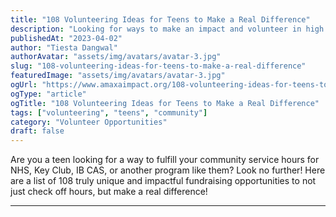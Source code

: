 ```yaml
---
title: "108 Volunteering Ideas for Teens to Make a Real Difference"
description: "Looking for ways to make an impact and volunteer in high school? We've put together 108 volunteering ideas for teens to make a real difference. Learn more today!"
publishedAt: "2023-04-02"
author: "Tiesta Dangwal"
authorAvatar: "assets/img/avatars/avatar-3.jpg"
slug: "108-volunteering-ideas-for-teens-to-make-a-real-difference"
featuredImage: "assets/img/avatars/avatar-3.jpg"
ogUrl: "https://www.amaxaimpact.org/108-volunteering-ideas-for-teens-to-make-a-real-difference.html"
ogType: "article"
ogTitle: "108 Volunteering Ideas for Teens to Make a Real Difference"
tags: ["volunteering", "teens", "community"]
category: "Volunteer Opportunities"
draft: false
---
```



Are you a teen looking for a way to fulfill your community service hours for NHS, Key Club, IB CAS, or another program like them? Look no further! Here are a list of 108 truly unique and impactful fundraising opportunities to not just check off hours, but make a real difference!

---

<AuthorCard name="Tiesta Dangwal" avatar="assets/img/avatars/avatar-3.jpg" date="2023-04-02" /> 